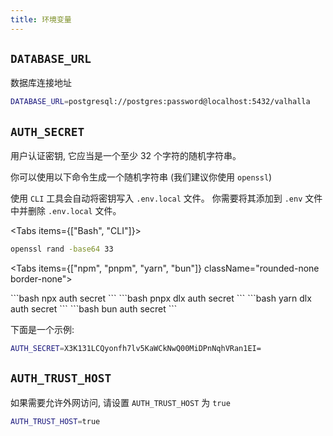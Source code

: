 ```yaml
---
title: 环境变量
---
```


## `DATABASE_URL`

数据库连接地址

```bash
DATABASE_URL=postgresql://postgres:password@localhost:5432/valhalla
```

## `AUTH_SECRET`

用户认证密钥, 它应当是一个至少 32 个字符的随机字符串。

你可以使用以下命令生成一个随机字符串 (我们建议你使用 `openssl`)

使用 `CLI` 工具会自动将密钥写入 `.env.local` 文件。
你需要将其添加到 `.env` 文件中并删除 `.env.local` 文件。

<Tabs items={["Bash", "CLI"]}>
<Tab value="Bash">
```bash
openssl rand -base64 33
```
</Tab>

<Tab value="CLI" className="p-0">

<Tabs items={["npm", "pnpm", "yarn", "bun"]} className="rounded-none border-none">

<Tab value="npm">
```bash
npx auth secret
```
</Tab>

<Tab value="pnpm">
```bash
pnpx dlx auth secret
```
</Tab>

<Tab value="yarn">
```bash
yarn dlx auth secret
```
</Tab>

<Tab value="bun">
```bash
bun auth secret
```
</Tab>

</Tabs>

</Tab>

</Tabs>

下面是一个示例:

```bash
AUTH_SECRET=X3K131LCQyonfh7lv5KaWCkNwQ00MiDPnNqhVRan1EI=
```

## `AUTH_TRUST_HOST`

如果需要允许外网访问, 请设置 `AUTH_TRUST_HOST` 为 `true`

```bash
AUTH_TRUST_HOST=true
```

